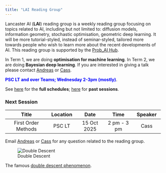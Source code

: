 ```yaml
---
title: "LAI Reading Group"
---
```


Lancaster AI (**LAI**) reading group is a weekly reading group focusing on topics related to AI, including but not limited to: diffusion models, information geometry, stochastic optimisation, geometric deep learning. It will be more tutorial-styled, instead of seminar-styled, tailored more towards people who wish to learn more about the recent developments of AI. This reading group is supported by the [Prob_AI Hub](https://www.probai.uk/).

In Term 1, we are doing **optimisation for machine learning**.
In Term 2, we are doing **Bayesian deep learning**. If you are interested in giving a talk please contact [Andreas](mailto:a.makris@lancaster.ac.uk) or [Cass](mailto:c.durr@lancaster.ac.uk).

[**PSC LT and over Teams; Wednesday 2-3pm (mostly)**]{style="color:Blue"}.

See [here](./schedule.html) for the **full schedules**; [here](./past.html) for **past sessions**.

### Next Session

| Title | Location | Date | Time | Speaker |
|:------------------:|:-----------:|:-----------:|:-----------:|:-----------:|
| First Order Methods | PSC LT | 15 Oct 2025 | 2 pm - 3 pm | Cass |

Email [Andreas](mailto:a.makris@lancaster.ac.uk) or [Cass](mailto:c.durr@lancaster.ac.uk) for any question related to the reading group. 

![Double Descent](double_des.png)

The famous [double descent phenomenon](https://openai.com/index/deep-double-descent).